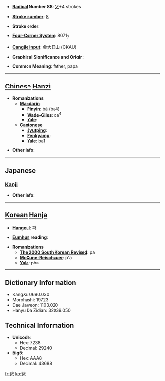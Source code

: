 * '''[[Wiktionary:Chinese radical index| Radical]] Number 88''': [[Wiktionary:Chinese radical index 父|父]]+4 strokes

* '''[[Wiktionary:Chinese total strokes index|Stroke number]]''': [[Wiktionary:Chinese total strokes index 8|8]]

* '''Stroke order''': 

* '''[[Wiktionary:Chinese four corner index|Four-Corner System]]''': 8071<sub>7</sub>

* '''[[Wiktionary:Chinese Cangjie index|Cangjie input]]''': 金大日山 (CKAU)

* '''Graphical Significance and Origin''': 

* '''Common Meaning''': father, papa

----

== [[Chinese]] [[Hanzi]] ==

* '''Romanizations'''
** '''[[Mandarin]]'''
*** '''[[Pinyin]]''': bà (ba4)
*** '''[[Wade-Giles]]''': pa<sup>4</sup>
*** '''[[Yale]]''': 
** '''[[Cantonese]]'''
*** '''[[Jyutping]]''':
*** '''[[Penkyamp]]''': 
*** '''[[Yale]]''': ba1

* '''Other info''': 

----

==Japanese==
===[[Kanji]]===
{{kanji|on readings=[[は]] (ha), [[ば]] (ba)
|kun readings=
}}

* '''Other info''':  

----

== [[Korean]] [[Hanja]] ==

* '''[[Hangeul]]''': 파

* '''[[Eumhun]] reading''': 

* '''Romanizations'''
** '''[[The 2000 South Korean Revised Romanization|The 2000 South Korean Revised]]''': pa
** '''[[McCune-Reischauer]]''': p'a
** '''[[Yale]]''': pha

----

== Dictionary Information ==

* KangXi: 0690.030
* Morohashi: 19723
* Dae Jaweon: 1103.020
* Hanyu Da Zidian: 32039.050

== Technical Information ==

* '''Unicode''':
** Hex: 7238
** Decimal: 29240
* '''Big5''':
** Hex: AAA8
** Decimal: 43688

[[fr:爸]]
[[ko:爸]]